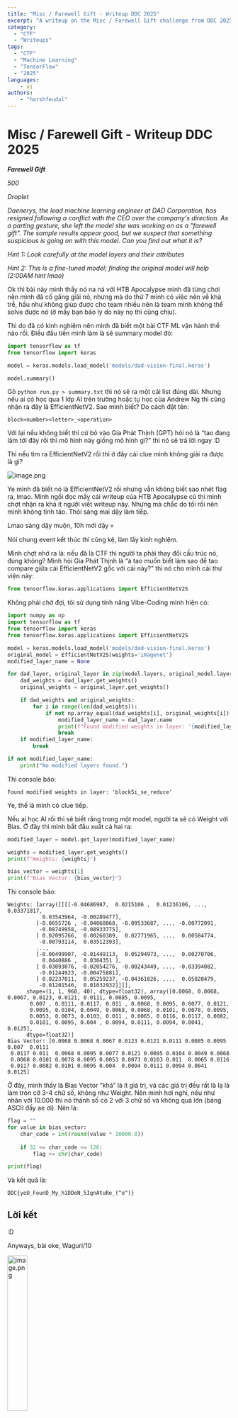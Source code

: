 ```yaml
---
title: "Misc / Farewell Gift - Writeup DDC 2025"
excerpt: "A writeup on the Misc / Farewell Gift challenge from DDC 2025"
category:
  - "CTF"
  - "Writeups"
tags:
  - "CTF"
  - "Machine Learning"
  - "TensorFlow"
  - "2025"
languages:
    - vi
authors:
    - "harshfeudal"
---
```


# Misc / Farewell Gift - Writeup DDC 2025

***Farewell Gift***

*500*

*Droplet*

*Daenerys, the lead machine learning engineer at DAD Corporation, has resigned following a conflict with the CEO over the company's direction. As a parting gesture, she left the model she was working on as a "farewell gift". The sample results appear good, but we suspect that something suspicious is going on with this model. Can you find out what it is?*

*Hint 1: Look carefully at the model layers and their attributes*

*Hint 2: This is a fine-tuned model; finding the original model will help (2:00AM hint lmao)*

Ok thì bài này mình thấy nó na ná với HTB Apocalypse mình đã từng chơi nên mình đã cố gắng giải nó, nhưng mà do thứ 7 mình có việc nên về khá trễ, hầu như không giúp được cho team nhiều nên là team mình không thể solve được nó (ờ mấy bạn bảo lý do này nọ thì cũng chịu).

Thì do đã có kinh nghiệm nên mình đã biết một bài CTF ML vận hành thế nào rồi. Điều đầu tiên mình làm là sẽ summary model đó:

```python
import tensorflow as tf
from tensorflow import keras

model = keras.models.load_model('models/dad-vision-final.keras')

model.summary()
```

Gõ `python run.py > summary.txt` thì nó sẽ ra một cái list đúng dài. Nhưng nếu ai có học qua 1 lớp AI trên trường hoặc tự học của Andrew Ng thì cũng nhận ra đây là EfficientNetV2. Sao mình biết? Do cách đặt tên:

```
block<number><letter>_<operation>
```

Với lại nếu không biết thì cứ bỏ vào Gia Phát Thịnh (GPT) hỏi nó là “tao đang làm tới đây rồi thì mô hình này giống mô hình gì?” thì nó sẽ trả lời ngay :D

Thì nếu tìm ra EfficientNetV2 rồi thì ở đây cái clue mình không giải ra được là gì?

![image.png](image.png)

Ye mình đã biết nó là EfficientNetV2 rồi nhưng vẫn không biết sao nhét flag ra, lmao. Mình ngồi đọc mấy cái writeup của HTB Apocalypse cũ thì mình chợt nhận ra khá ít người viết writeup này. Nhưng mà chắc do tối rồi nên mình không tỉnh táo. Thôi sáng mai dậy làm tiếp.

Lmao sáng dậy muộn, 10h mới dậy 💀

Nói chung event kết thúc thì cũng kệ, làm lấy kinh nghiệm. 

Mình chợt nhớ ra là: nếu đã là CTF thì người ta phải thay đổi cấu trúc nó, đúng không? Mình hỏi Gia Phát Thịnh là “à tao muốn biết làm sao để tao compare giữa cái EfficientNetV2 gốc với cái này?” thì nó cho mình cái thư viện này:

```python
from tensorflow.keras.applications import EfficientNetV2S
```

Không phải chờ đợi, tôi sử dụng tính năng Vibe-Coding mình hiện có:

```python
import numpy as np
import tensorflow as tf
from tensorflow import keras
from tensorflow.keras.applications import EfficientNetV2S

model = keras.models.load_model('models/dad-vision-final.keras')
original_model = EfficientNetV2S(weights='imagenet')
modified_layer_name = None

for dad_layer, original_layer in zip(model.layers, original_model.layers):
    dad_weights = dad_layer.get_weights()
    original_weights = original_layer.get_weights()

    if dad_weights and original_weights:
        for i in range(len(dad_weights)):
            if not np.array_equal(dad_weights[i], original_weights[i]):
                modified_layer_name = dad_layer.name
                print(f"Found modified weights in layer: '{modified_layer_name}'")
                break
    if modified_layer_name:
        break

if not modified_layer_name:
    print("No modified layers found.")
```

Thì console báo:

```
Found modified weights in layer: 'block5i_se_reduce'
```

Ye, thế là mình có clue tiếp.

Nếu ai học AI rồi thì sẽ biết rằng trong một model, người ta sẽ có Weight với Bias. Ở đây thì mình bắt đầu xuất cả hai ra:

```python
modified_layer = model.get_layer(modified_layer_name)

weights = modified_layer.get_weights()
print(f"Weights: {weights}")

bias_vector = weights[1]
print(f"Bias Vector: {bias_vector}")
```

Thì console báo:

```
Weights: [array([[[[-0.04686987,  0.0215106 ,  0.01236106, ...,  0.03371817,
           0.03543964, -0.00289477],
         [-0.0655726 , -0.04068068, -0.09533687, ..., -0.00772091,
          -0.08749958, -0.08933775],
         [ 0.02095766,  0.00260389,  0.02771965, ...,  0.00584774,
          -0.00793114,  0.03512393],
         ...,
         [-0.00499907, -0.01449113,  0.05294973, ...,  0.00270706,
           0.0440886 ,  0.0304351 ],
         [ 0.03093076, -0.02054276, -0.00243449, ..., -0.03394082,
          -0.01244923, -0.00475881],
         [ 0.02237011,  0.05259237, -0.04361826, ...,  0.05828479,
          -0.01201546,  0.01032932]]]],
      shape=(1, 1, 960, 40), dtype=float32), array([0.0068, 0.0068, 0.0067, 0.0123, 0.0121, 0.0111, 0.0085, 0.0095,
       0.007 , 0.0111, 0.0117, 0.011 , 0.0068, 0.0095, 0.0077, 0.0121,
       0.0095, 0.0104, 0.0049, 0.0068, 0.0068, 0.0101, 0.0078, 0.0095,
       0.0053, 0.0073, 0.0103, 0.011 , 0.0065, 0.0116, 0.0117, 0.0082,
       0.0101, 0.0095, 0.004 , 0.0094, 0.0111, 0.0094, 0.0041, 0.0125],
      dtype=float32)]
Bias Vector: [0.0068 0.0068 0.0067 0.0123 0.0121 0.0111 0.0085 0.0095 0.007  0.0111
 0.0117 0.011  0.0068 0.0095 0.0077 0.0121 0.0095 0.0104 0.0049 0.0068
 0.0068 0.0101 0.0078 0.0095 0.0053 0.0073 0.0103 0.011  0.0065 0.0116
 0.0117 0.0082 0.0101 0.0095 0.004  0.0094 0.0111 0.0094 0.0041 0.0125]
```

Ở đây, mình thấy là Bias Vector “khá” là ít giá trị, và các giá trị đều rất là lạ là làm tròn cỡ 3-4 chữ số, không như Weight. Nên mình hơi nghi, nếu như nhân với 10.000 thì nó thành số có 2 với 3 chữ số và không quá lớn (bảng ASCII đấy ae ơi). Nên là:

```python
flag = ""
for value in bias_vector:
    char_code = int(round(value * 10000.0))
    
    if 32 <= char_code <= 126:
        flag += chr(char_code)

print(flag)
```

Và kết quả là:

```
DDC{yoU_FounD_My_h1DDeN_5IgnAtuRe_(^o^)}
```

## Lời kết

:D

Anyways, bài oke, Waguri/10

<img src="cc97ddd6-1d5c-4641-a59c-5fb92dc11a7f.png" alt="image.png" style="width: 30%; height: auto;" />
